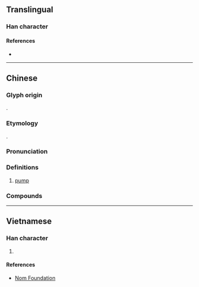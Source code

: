 {{character info/new}}
==Translingual==

===Han character===
{{Han char|rn=112|rad=石|as=04|sn=9|four=10232|canj=MRE,XMRE|ids=⿱石水}}

====References====
* {{Han ref|kx=0619.121|dkj=17343|hdz=31576.080|uh=6CF5|ud=27893|bh=ACA6|bd=44198}}

----

==Chinese==
{{zh-forms}}
{{zh-wp|zh|yue}}

===Glyph origin===
{{Han etym}}
{{Han compound|石|水|t1=stone|t2=water|ls=ic}}.

===Etymology===
{{bor|zh|en|pump}}.

===Pronunciation===
{{zh-pron
|m=bèng
|c=bam1
|mn=qz,xm:pāng/zz:pōng
|cat=n
}}

===Definitions===
{{zh-hanzi}}

# [[pump]]

===Compounds===
{{zh-der|噴射泵|泵浦|真空泵|油泵|水泵|水錘泵|熱泵|離心泵}}

----

==Vietnamese==

===Han character===
{{vi-readings|rs=水05| hanviet = bơm}}

# {{defn|lang=vi|sort=水05}}

====References====
*[http://nomfoundation.org/common/nom_details.php?codepoint=6cf5 Nom Foundation]
